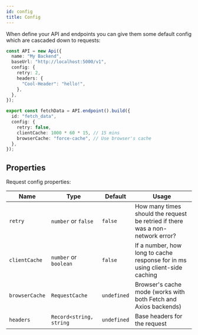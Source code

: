 ```yaml
---
id: config
title: Config
---
```


When define your API and endpoints you can give them some default config which are cascaded down to requests:

```typescript {4,5,6,7,8,9,15,16,17,18}
const API = new Api({
  name: "My Backend",
  baseUrl: "http://localhost:5000/v1",
  config: {
    retry: 2,
    headers: {
      "Cool-Header": "hello!",
    },
  },
});

export const fetchData = API.endpoint().build({
  id: "fetch_data",
  config: {
    retry: false,
    clientCache: 1000 * 60 * 15, // 15 mins
    browserCache: "force-cache", // Use browser's cache
  },
});
```

## Properties

Request config properties:

| Name        | Type                    | Default           | Usage
| ---         | ---                     | ---               | ---
| `retry`     | `number` or `false`     | `false`           | How many times should the request be retried if there was a non-network error?
| `clientCache` | `number` or `boolean`   | `false`           | If a number, how long to cache response for in ms using client-side caching
| `browserCache` | `RequestCache`         | `undefined`       | Browser's cache mode (works with both Fetch and Axios backends)
| `headers`   | `Record<string, string` | `undefined`       | Base headers for the request

